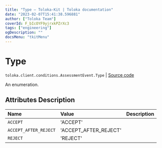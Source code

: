 ```yaml
---
title: "Type — Toloka-Kit | Toloka documentation"
date: "2023-02-07T15:41:38.596881"
author: ["Toloka Team"]
coverId: F_bIcOYF9yjrxkPZrXc3
tags: ["engineering"]
ogDescription: ""
docsMenu: "tkitMenu"
---
```


# Type
`toloka.client.conditions.AssessmentEvent.Type` | [Source code](https://github.com/Toloka/toloka-kit/blob/v1.1.3/src/client/conditions.py#L130)

An enumeration.

## Attributes Description

| Name | Value | Description |
| :------| :-----------| :----------|
`ACCEPT`|'ACCEPT'|
`ACCEPT_AFTER_REJECT`|'ACCEPT_AFTER_REJECT'|
`REJECT`|'REJECT'|